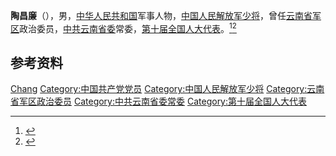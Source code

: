 '''陶昌廉'''（{{bd|1944年|}}），男，[[中华人民共和国|中华人民共和国]]军事人物，[[中国人民解放军少将|中国人民解放军少将]]，曾任[[云南省军区|云南省军区]]政治委员，[[中共云南省委|中共云南省委]]常委，[[第十届全国人大代表|第十届全国人大代表]]。<ref>{{Cite book|title=中华人民共和国职官志|author=何虎生, 李耀东, 向常福主编|publisher=中国社会出版社|year=2003|isbn=9787800883934|location=北京|pages=}}</ref><ref>{{Cite web|title=陶昌廉|url=https://www.yn21st.cn/content/8502.html|accessdate=2021-02-07|work=云南省民族商会}}</ref>

== 参考资料 ==
{{reflist}}

{{Authority control}}
{{DEFAULTSORT:Tao陶}}
[[Category:陶姓|Chang]]
[[Category:中国共产党党员|Category:中国共产党党员]]
[[Category:中国人民解放军少将|Category:中国人民解放军少将]]
[[Category:云南省军区政治委员|Category:云南省军区政治委员]]
[[Category:中共云南省委常委|Category:中共云南省委常委]]
[[Category:第十届全国人大代表|Category:第十届全国人大代表]]

{{中国人物小作品}}